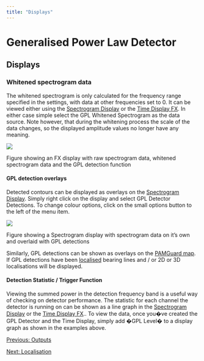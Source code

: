 ```yaml
---
title: "Displays"
---
```

Generalised Power Law Detector
==============================

Displays
--------

### Whitened spectrogram data

The whitened spectrogram is only calculated for the frequency range specified in the settings, with data at other frequencies set to 0. It can be viewed either using the [Spectrogram Display](../../../displays/spectrogramDisplayHelp/docs/UserDisplay_Spectrogram.html) or the [Time Display FX](../../../displays/timedisplayfx/docs/timedisplayfx.html). In either case simple select the GPL Whitened Spectrogram as the data source. Note however, that during the whitening process the scale of the data changes, so the displayed amplitude values no longer have any meaning.

![](images/fxdisplay.png)  

Figure showing an FX display with raw spectrogram data, whitened spectrogram data and the GPL detection function

#### GPL detection overlays

Detected contours can be displayed as overlays on the [Spectrogram Display](../../../displays/spectrogramDisplayHelp/docs/UserDisplay_Spectrogram.html). Simply right click on the display and select GPL Detector Detections. To change colour options, click on the small options button to the left of the menu item.

![](images/specdisplay.png)  

Figure showing a Spectrogram display with spectrogram data on it's own and overlaid with GPL detections

Similarly, GPL detections can be shown as overlays on the [PAMGuard map](../../../mapping/mapHelp/docs/mapDisplay.html). If GPL detections have been [localised](localisation.html) bearing lines and / or 2D or 3D localisations will be displayed.

#### Detection Statistic / Trigger Function

Viewing the summed power in the detection frequency band is a useful way of checking on detector performance. The statistic for each channel the detector is running on can be shown as a line graph in the [Spectrogram Display](../../../displays/spectrogramDisplayHelp/docs/UserDisplay_Spectrogram.html) or the [Time Display FX](../../../displays/timedisplayfx/docs/timedisplayfx.html).. To view the data, once you�ve created the GPL Detector and the Time Display, simply add �GPL Level� to a display graph as shown in the examples above.

[Previous: Outputs](gploutputs.html)

[Next: Localisation](localisation.html)